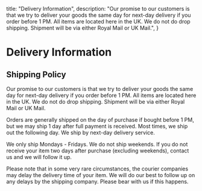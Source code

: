   title: "Delivery Information",
  description:
    "Our promise to our customers is that we try to deliver your goods the same day for next-day delivery if you order before 1 PM. All items are located here in the UK. We do not do drop shipping. Shipment will be via either Royal Mail or UK Mail.",
}

# Delivery Information

## Shipping Policy

Our promise to our customers is that we try to deliver your goods the same day for next-day delivery if you order before 1 PM. All items are located here in the UK. We do not do drop shipping. Shipment will be via either Royal Mail or UK Mail.

Orders are generally shipped on the day of purchase if bought before 1 PM, but we may ship 1 day after full payment is received.  Most times, we ship out the following day. We ship by next-day delivery service.

We only ship Mondays - Fridays. We do not ship weekends. If you do not receive your item two days after purchase (excluding weekends), contact us and we will follow it up.

Please note that in some very rare circumstances, the courier companies may delay the delivery time of your item. We will do our best to follow up on any delays by the shipping company. Please bear with us if this happens.